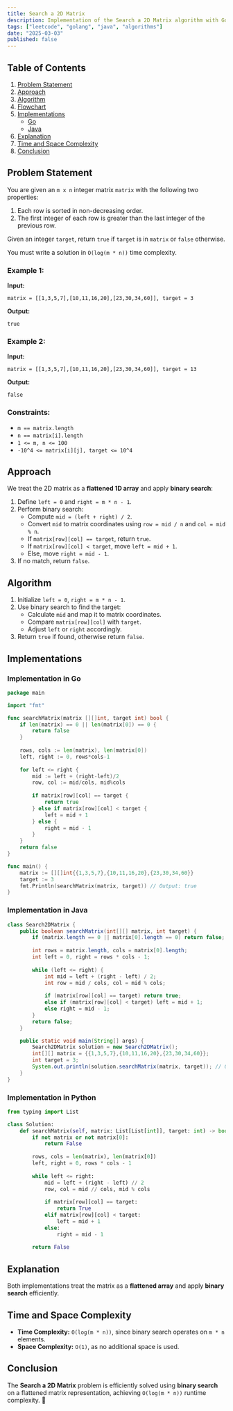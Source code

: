 ```yaml
---
title: Search a 2D Matrix
description: Implementation of the Search a 2D Matrix algorithm with Go and Java.
tags: ["leetcode", "golang", "java", "algorithms"]
date: "2025-03-03"
published: false
---
```


## Table of Contents

1. [Problem Statement](#problem-statement)
2. [Approach](#approach)
3. [Algorithm](#algorithm)
4. [Flowchart](#flowchart)
5. [Implementations](#implementations)
   - [Go](#implementation-in-go)
   - [Java](#implementation-in-java)
6. [Explanation](#explanation)
7. [Time and Space Complexity](#time-and-space-complexity)
8. [Conclusion](#conclusion)

## Problem Statement

You are given an `m x n` integer matrix `matrix` with the following two properties:

1. Each row is sorted in non-decreasing order.
2. The first integer of each row is greater than the last integer of the previous row.

Given an integer `target`, return `true` if `target` is in `matrix` or `false` otherwise.

You must write a solution in `O(log(m * n))` time complexity.

### Example 1:

**Input:**
```
matrix = [[1,3,5,7],[10,11,16,20],[23,30,34,60]], target = 3
```
**Output:**
```
true
```

### Example 2:

**Input:**
```
matrix = [[1,3,5,7],[10,11,16,20],[23,30,34,60]], target = 13
```
**Output:**
```
false
```

### Constraints:

- `m == matrix.length`
- `n == matrix[i].length`
- `1 <= m, n <= 100`
- `-10^4 <= matrix[i][j], target <= 10^4`

## Approach

We treat the 2D matrix as a **flattened 1D array** and apply **binary search**:

1. Define `left = 0` and `right = m * n - 1`.
2. Perform binary search:
   - Compute `mid = (left + right) / 2`.
   - Convert `mid` to matrix coordinates using `row = mid / n` and `col = mid % n`.
   - If `matrix[row][col] == target`, return `true`.
   - If `matrix[row][col] < target`, move `left = mid + 1`.
   - Else, move `right = mid - 1`.
3. If no match, return `false`.

## Algorithm

1. Initialize `left = 0`, `right = m * n - 1`.
2. Use binary search to find the target:
   - Calculate `mid` and map it to matrix coordinates.
   - Compare `matrix[row][col]` with `target`.
   - Adjust `left` or `right` accordingly.
3. Return `true` if found, otherwise return `false`.

## Implementations

### Implementation in Go

```go
package main

import "fmt"

func searchMatrix(matrix [][]int, target int) bool {
    if len(matrix) == 0 || len(matrix[0]) == 0 {
        return false
    }
    
    rows, cols := len(matrix), len(matrix[0])
    left, right := 0, rows*cols-1
    
    for left <= right {
        mid := left + (right-left)/2
        row, col := mid/cols, mid%cols
        
        if matrix[row][col] == target {
            return true
        } else if matrix[row][col] < target {
            left = mid + 1
        } else {
            right = mid - 1
        }
    }
    return false
}

func main() {
    matrix := [][]int{{1,3,5,7},{10,11,16,20},{23,30,34,60}}
    target := 3
    fmt.Println(searchMatrix(matrix, target)) // Output: true
}
```

### Implementation in Java

```java
class Search2DMatrix {
    public boolean searchMatrix(int[][] matrix, int target) {
        if (matrix.length == 0 || matrix[0].length == 0) return false;
        
        int rows = matrix.length, cols = matrix[0].length;
        int left = 0, right = rows * cols - 1;
        
        while (left <= right) {
            int mid = left + (right - left) / 2;
            int row = mid / cols, col = mid % cols;
            
            if (matrix[row][col] == target) return true;
            else if (matrix[row][col] < target) left = mid + 1;
            else right = mid - 1;
        }
        return false;
    }

    public static void main(String[] args) {
        Search2DMatrix solution = new Search2DMatrix();
        int[][] matrix = {{1,3,5,7},{10,11,16,20},{23,30,34,60}};
        int target = 3;
        System.out.println(solution.searchMatrix(matrix, target)); // Output: true
    }
}
```

### Implementation in Python

```python
from typing import List

class Solution:
    def searchMatrix(self, matrix: List[List[int]], target: int) -> bool:
        if not matrix or not matrix[0]:
            return False
        
        rows, cols = len(matrix), len(matrix[0])
        left, right = 0, rows * cols - 1
        
        while left <= right:
            mid = left + (right - left) // 2
            row, col = mid // cols, mid % cols
            
            if matrix[row][col] == target:
                return True
            elif matrix[row][col] < target:
                left = mid + 1
            else:
                right = mid - 1
                
        return False
```

## Explanation

Both implementations treat the matrix as a **flattened array** and apply **binary search** efficiently.

## Time and Space Complexity

- **Time Complexity:** `O(log(m * n))`, since binary search operates on `m * n` elements.
- **Space Complexity:** `O(1)`, as no additional space is used.

## Conclusion

The **Search a 2D Matrix** problem is efficiently solved using **binary search** on a flattened matrix representation, achieving `O(log(m * n))` runtime complexity. 🚀

